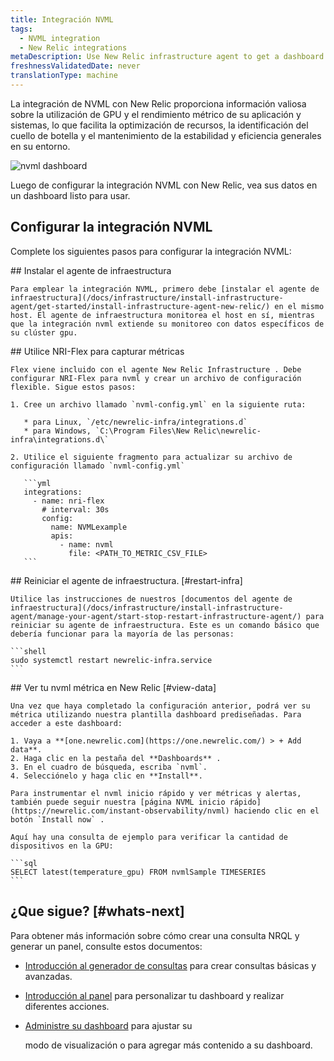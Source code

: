 ```yaml
---
title: Integración NVML
tags:
  - NVML integration
  - New Relic integrations
metaDescription: Use New Relic infrastructure agent to get a dashboard with nvml metrics.
freshnessValidatedDate: never
translationType: machine
---
```



La integración de NVML con New Relic proporciona información valiosa sobre la utilización de GPU y el rendimiento métrico de su aplicación y sistemas, lo que facilita la optimización de recursos, la identificación del cuello de botella y el mantenimiento de la estabilidad y eficiencia generales en su entorno.

<img
  title="NVML dashboard"
  alt="nvml dashboard"
  src={infrastructureNVMLDashboard}
/>

<figcaption>
  Luego de configurar la integración NVML con New Relic, vea sus datos en un dashboard listo para usar.
</figcaption>

## Configurar la integración NVML

Complete los siguientes pasos para configurar la integración NVML:

<Steps>
  <Step>
    ## Instalar el agente de infraestructura

    Para emplear la integración NVML, primero debe [instalar el agente de infraestructura](/docs/infrastructure/install-infrastructure-agent/get-started/install-infrastructure-agent-new-relic/) en el mismo host. El agente de infraestructura monitorea el host en sí, mientras que la integración nvml extiende su monitoreo con datos específicos de su clúster gpu.
  </Step>

  <Step>
    ## Utilice NRI-Flex para capturar métricas

    Flex viene incluido con el agente New Relic Infrastructure . Debe configurar NRI-Flex para nvml y crear un archivo de configuración flexible. Sigue estos pasos:

    1. Cree un archivo llamado `nvml-config.yml` en la siguiente ruta:

       * para Linux, `/etc/newrelic-infra/integrations.d`
       * para Windows, `C:\Program Files\New Relic\newrelic-infra\integrations.d\`

    2. Utilice el siguiente fragmento para actualizar su archivo de configuración llamado `nvml-config.yml`

       ```yml
       integrations:
         - name: nri-flex
           # interval: 30s
           config:
             name: NVMLexample
             apis:
               - name: nvml
                 file: <PATH_TO_METRIC_CSV_FILE>
       ```
  </Step>

  <Step>
    ## Reiniciar el agente de infraestructura. [#restart-infra]

    Utilice las instrucciones de nuestros [documentos del agente de infraestructura](/docs/infrastructure/install-infrastructure-agent/manage-your-agent/start-stop-restart-infrastructure-agent/) para reiniciar su agente de infraestructura. Este es un comando básico que debería funcionar para la mayoría de las personas:

    ```shell
    sudo systemctl restart newrelic-infra.service
    ```
  </Step>

  <Step>
    ## Ver tu nvml métrica en New Relic [#view-data]

    Una vez que haya completado la configuración anterior, podrá ver su métrica utilizando nuestra plantilla dashboard prediseñadas. Para acceder a este dashboard:

    1. Vaya a **[one.newrelic.com](https://one.newrelic.com/) > + Add data**.
    2. Haga clic en la pestaña del **Dashboards** .
    3. En el cuadro de búsqueda, escriba `nvml`.
    4. Selecciónelo y haga clic en **Install**.

    Para instrumentar el nvml inicio rápido y ver métricas y alertas, también puede seguir nuestra [página NVML inicio rápido](https://newrelic.com/instant-observability/nvml) haciendo clic en el botón `Install now` .

    Aquí hay una consulta de ejemplo para verificar la cantidad de dispositivos en la GPU:

    ```sql
    SELECT latest(temperature_gpu) FROM nvmlSample TIMESERIES 
    ```
  </Step>
</Steps>

## ¿Que sigue? [#whats-next]

Para obtener más información sobre cómo crear una consulta NRQL y generar un panel, consulte estos documentos:

* [Introducción al generador de consultas](/docs/query-your-data/explore-query-data/query-builder/introduction-query-builder) para crear consultas básicas y avanzadas.

* [Introducción al panel](/docs/query-your-data/explore-query-data/dashboards/introduction-dashboards) para personalizar tu dashboard y realizar diferentes acciones.

* [Administre su dashboard](/docs/query-your-data/explore-query-data/dashboards/manage-your-dashboard) para ajustar su

  <InlinePopover type="dashboards"/>

  modo de visualización o para agregar más contenido a su dashboard.